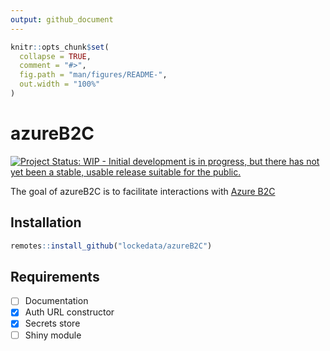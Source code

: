 ```yaml
---
output: github_document
---
```


<!-- README.md is generated from README.Rmd. Please edit that file -->

```r
knitr::opts_chunk$set(
  collapse = TRUE,
  comment = "#>",
  fig.path = "man/figures/README-",
  out.width = "100%"
)
```
# azureB2C

<!-- badges: start -->
[![Project Status: WIP - Initial development is in progress, but there has not yet been a stable, usable release suitable for the public.](https://www.repostatus.org/badges/latest/wip.svg)](https://www.repostatus.org/#wip)
<!-- badges: end -->

The goal of azureB2C is to facilitate interactions with [Azure B2C](https://docs.microsoft.com/en-gb/azure/active-directory-b2c)

## Installation

```r
remotes::install_github("lockedata/azureB2C")
```

## Requirements
- [ ] Documentation
- [x] Auth URL constructor
- [x] Secrets store
- [ ] Shiny module


